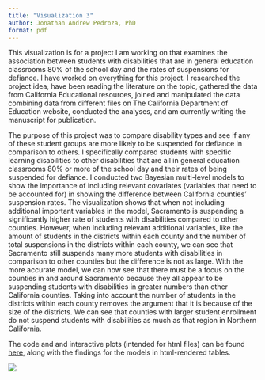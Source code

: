 ```yaml
---
title: "Visualization 3"
author: Jonathan Andrew Pedroza, PhD
format: pdf
---
```


This visualization is for a project I am working on that examines the association between students with disabilities that are in general education classrooms 80% of the school day and the rates of suspensions for defiance. I have worked on everything for this project. I researched the project idea, have been reading the literature on the topic, gathered the data from California Educational resources, joined and manipulated the data combining data from different files on The California Department of Education website, conducted the analyses, and am currently writing the manuscript for publication. 

The purpose of this project was to compare disability types and see if any of these student groups are more likely to be suspended for defiance in comparison to others. I specifically compared students with specific learning disabilities to other disabilities that are all in general education classrooms 80% or more of the school day and their rates of being suspended for defiance. I conducted two Bayesian multi-level models to show the importance of including relevant covariates (variables that need to be accounted for) in showing the difference between California counties' suspension rates. The visualization shows that when not including additional important variables in the model, Sacramento is suspending a significantly higher rate of students with disabilities compared to other counties. However, when including relevant additional variables, like the amount of students in the districts within each county and the number of total suspensions in the districts within each county, we can see that Sacramento still suspends many more students with disabilities in comparison to other counties but the difference is not as large. With the more accurate model, we can now see that there must be a focus on the counties in and around Sacramento because they all appear to be suspending students with disabilities in greater numbers than other California counties. Taking into account the number of students in the districts within each county removes the argument that it is because of the size of the districts. We can see that counties with larger student enrollment do not suspend students with disabilities as much as that region in Northern California.

The code and and interactive plots (intended for html files) can be found [here](), along with the findings for the models in html-rendered tables.

![](C:/Users/Jonathan/Documents/github_projects/projects_portfolio_and_practice/projects/visualization_portfolio/Suspension Rates California Counties.png)